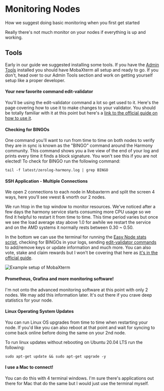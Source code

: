 # Monitoring Nodes
How we suggest doing basic monitoring when you first get started

Really there's not much monitor on your nodes if everything is up and working.
## Tools
Early in our guide we suggested installing some tools. If you have the [Admin Tools](/companion/companion/new/tools) installed you should have MobaXterm all setup and ready to go. If you don't, head over to our Admin Tools section and work on getting yourself setup like a proper developer.
#### Your new favorite command edit-validator
You'll be using the edit-validator command a lot so get used to it. Here's the page covering how to use it to make changes to your validator. You should be totally familiar with it at this point but here's a [link to the official guide on how to use it](https://docs.harmony.one/home/network/validators/managing-a-validator/checking-validator-information).
#### Checking for BINGOs
One command you'll want to run from time to time on both nodes to verify they are in sync is known as the "BINGO" command around the Harmony community. This command shows you a live view of the end of your log and prints every time it finds a block signature. You won't see this if you are not elected! To check for BINGO run the following command:

```text
tail -f latest/zerolog-harmony.log | grep BINGO
```

#### SSH Application - Multiple Connections
We open 2 connections to each node in Mobaxterm and split the screen 4 ways, here you'll see vwest & vnorth our 2 nodes.

We run htop in the top window to monitor resources. We've noticed after a few days the harmony service starts consuming more CPU usage so we find it helpful to restart it from time to time. This time period varies but once we see the load average stay above 1.0 for awhile we restart the service and on the AMD systems it normally rests between 0.30 ~ 0.50.

In the bottom we can use the terminal for running the [Easy Node stats script](/companion/companion/post/tools/scripts/stats), checking for BINGOs in your logs, sending [edit-validator commands](https://docs.harmony.one/home/network/validators/managing-a-validator/checking-validator-information) to add/remove keys or update information and much more. You can also vote, stake and claim rewards but I won't be covering that here as [it's in the official guide](https://docs.harmony.one/home/network/validators/managing-a-validator/checking-validator-information).

![Example setup of MobaXterm](/cimage_4.png)
#### Prometheus, Grafina and more monitoring software!
I'm not onto the advanced monitoring software at this point with only 2 nodes. We may add this information later. It's out there if you crave deep statistics for your node.
#### Linux Operating System Updates
You can run Linux OS upgrades from time to time when restarting your node. If you'd like you can also reboot at that point and wait for syncing to come back online before doing the same on your 2nd node.

To run linux updates without rebooting on Ubuntu 20.04 LTS run the following:

```text
sudo apt-get update && sudo apt-get upgrade -y
```
#### I use a Mac to connect!

You can do this with 4 terminal windows. I'm sure there's applications out there for Mac that do the same but I would just use the terminal myself.

